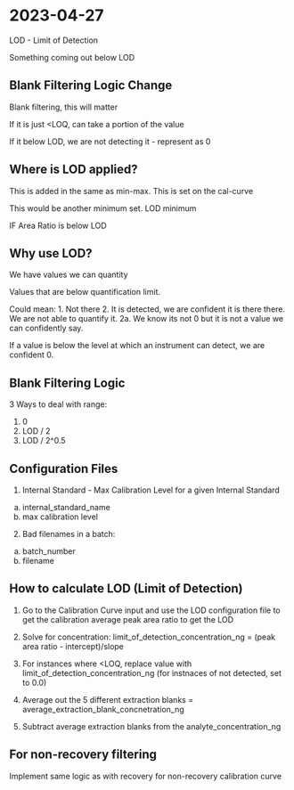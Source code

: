 # 2023-04-27

LOD - Limit of Detection

Something coming out below LOD

## Blank Filtering Logic Change

Blank filtering, this will matter

If it is just <LOQ, can take a portion of the value

If it below LOD, we are not detecting it - represent as 0

## Where is LOD applied?

This is added in the same as min-max. This is set on the cal-curve

This would be another minimum set. LOD minimum

IF Area Ratio is below LOD

## Why use LOD?

We have values we can quantity

Values that are below quantification limit.

Could mean:
1. Not there
2. It is detected, we are confident it is there there. We are not able to quantify it.
2a. We know its not 0 but it is not a value we can confidently say.

If a value is below the level at which an instrument can detect, we are confident 0.

## Blank Filtering Logic

3 Ways to deal with range:

1. 0
2. LOD / 2
3. LOD / 2^0.5

## Configuration Files

1. Internal Standard - Max Calibration Level for a given Internal Standard
  a. internal_standard_name
  b. max calibration level

2. Bad filenames in a batch:
  a. batch_number
  b. filename
  
## How to calculate LOD (Limit of Detection)

1. Go to the Calibration Curve input and use the LOD configuration file to get the calibration average peak area ratio to get the LOD

2. Solve for concentration: 
limit_of_detection_concentration_ng = (peak area ratio - intercept)/slope

3. For instances where <LOQ, replace value with limit_of_detection_concentration_ng (for instnaces of not detected, set to 0.0)

4. Average out the 5 different extraction blanks = average_extraction_blank_concnetration_ng

5. Subtract average extraction blanks from the analyte_concentration_ng

## For non-recovery filtering

Implement same logic as with recovery for non-recovery calibration curve
